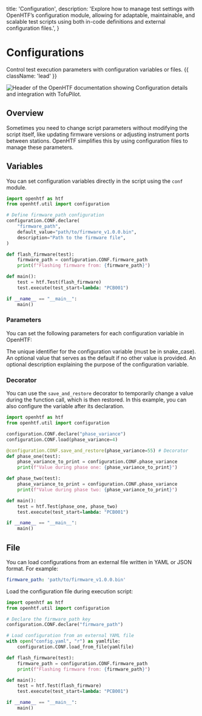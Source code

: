   title: 'Configuration',
  description:
    'Explore how to manage test settings with OpenHTF’s configuration module, allowing for adaptable, maintainable, and scalable test scripts using both in-code definitions and external configuration files.',
}

# Configurations

Control test execution parameters with configuration variables or files. {{ className: 'lead' }}

<Image
  src="/configuration-header.png"
  alt="Header of the OpenHTF documentation showing Configuration details and integration with TofuPilot."
/>

## Overview

Sometimes you need to change script parameters without modifying the script itself, like updating firmware versions or adjusting instrument ports between stations. OpenHTF simplifies this by using configuration files to manage these parameters.

## Variables

You can set configuration variables directly in the script using the `conf` module.

```python {{ title: 'main.py' }}
import openhtf as htf
from openhtf.util import configuration

# Define firmware_path configuration
configuration.CONF.declare(
    "firmware_path",
    default_value="path/to/firmware_v1.0.0.bin",
    description="Path to the firmware file",
)

def flash_firmware(test):
    firmware_path = configuration.CONF.firmware_path
    print(f"Flashing firmware from: {firmware_path}")

def main():
    test = htf.Test(flash_firmware)
    test.execute(test_start=lambda: "PCB001")

if __name__ == "__main__":
    main()
```

### Parameters

You can set the following parameters for each configuration variable in OpenHTF:

<Properties>
  <Property name=".name">
    The unique identifier for the configuration variable (must be in
    snake_case).
  </Property>
  <Property name=".default_value">
    An optional value that serves as the default if no other value is provided.
  </Property>
  <Property name=".description">
    An optional description explaining the purpose of the configuration
    variable.
  </Property>
</Properties>

### Decorator
You can use the `save_and_restore` decorator to temporarily change a value during the function call, which is then restored. 
In this example, you can also configure the variable after its declaration.

``` python {{title: "main.py"}}
import openhtf as htf
from openhtf.util import configuration

configuration.CONF.declare("phase_variance")
configuration.CONF.load(phase_variance=4)

@configuration.CONF.save_and_restore(phase_variance=55) # Decorator
def phase_one(test):
    phase_variance_to_print = configuration.CONF.phase_variance
    print(f"Value during phase one: {phase_variance_to_print}")

def phase_two(test):
    phase_variance_to_print = configuration.CONF.phase_variance
    print(f"Value during phase two: {phase_variance_to_print}")

def main():
    test = htf.Test(phase_one, phase_two)
    test.execute(test_start=lambda: "PCB001")

if __name__ == "__main__":
    main()
```

## File

You can load configurations from an external file written in YAML or JSON format. For example:

```yaml {{ title: 'config.yaml' }}
firmware_path: 'path/to/firmware_v1.0.0.bin'
```

Load the configuration file during execution script:

```python {{ title: 'main.py' }}
import openhtf as htf
from openhtf.util import configuration

# Declare the firmware_path key
configuration.CONF.declare("firmware_path")

# Load configuration from an external YAML file
with open("config.yaml", "r") as yamlfile:
    configuration.CONF.load_from_file(yamlfile)

def flash_firmware(test):
    firmware_path = configuration.CONF.firmware_path
    print(f"Flashing firmware from: {firmware_path}")

def main():
    test = htf.Test(flash_firmware)
    test.execute(test_start=lambda: "PCB001")

if __name__ == "__main__":
    main()
```